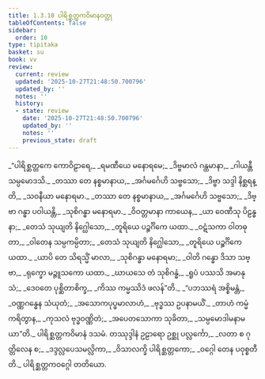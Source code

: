 ```yaml
---
title: 1.3.10 ပါရိစ္ဆတ္တကဝိမာနဝတ္ထု
tableOfContents: false
sidebar:
  order: 10
type: tipitaka
basket: su
book: vv
review:
  current: review
  updated: '2025-10-27T21:48:50.700796'
  updated_by: ''
  notes: ''
  history:
  - state: review
    date: '2025-10-27T21:48:50.700796'
    updated_by: ''
    notes: ''
    previous_state: draft
---
```



<ReviewStatus review={frontmatter.review} showDetails={true} />

<HypothesisAnnotation frontmatter={frontmatter} />

<DynamicBreadcrumb />

<Division number="680" book="vv" e="ch" v="19" p="55">

<Paragraph number="522" type="verses" book="vv">
_“ပါရိစ္ဆတ္တကေ ကောဝိဠာရေ,_  
_ရမဏီယေ မနောရမေ;_  
_ဒိဗ္ဗမာလံ ဂန္ထမာနာ,_  
_ဂါယန္တီ သမ္ပမောဒသိ._  

</Paragraph>

</Division>
<Division number="681" book="vv" e="ch" v="19" p="55">

<Paragraph number="523" type="verses" book="vv">
_တဿာ တေ နစ္စမာနာယ,_  
_အင်္ဂမင်္ဂေဟိ သဗ္ဗသော;_  
_ဒိဗ္ဗာ သဒ္ဒါ နိစ္ဆရန္တိ,_  
_သဝနီယာ မနောရမာ._  

</Paragraph>

</Division>
<Division number="682" book="vv" e="ch" v="19" p="55">

<Paragraph number="524" type="verses" book="vv">
_တဿာ တေ နစ္စမာနာယ,_  
_အင်္ဂမင်္ဂေဟိ သဗ္ဗသော;_  
_ဒိဗ္ဗာ ဂန္ဓာ ပဝါယန္တိ,_  
_သုစိဂန္ဓာ မနောရမာ._  

</Paragraph>

</Division>
<Division number="683" book="vv" e="ch" v="19" p="55">

<Paragraph number="525" type="verses" book="vv">
_ဝိဝတ္တမာနာ ကာယေန,_  
_ယာ ဝေဏီသု ပိဠန္ဓနာ;_  
_တေသံ သုယျတိ နိဂ္ဃေါသော,_  
_တူရိယေ ပဉ္စင်္ဂိကေ ယထာ._  

</Paragraph>

</Division>
<Division number="684" book="vv" e="ch" v="19" p="55">

<Paragraph number="526" type="verses" book="vv">
_ဝဋံသကာ ဝါတဓုတာ,_  
_ဝါတေန သမ္ပကမ္ပိတာ;_  
_တေသံ သုယျတိ နိဂ္ဃေါသော,_  
_တူရိယေ ပဉ္စင်္ဂိကေ ယထာ._  

</Paragraph>

</Division>
<Division number="685" book="vv" e="ch" v="19" p="55">

<Paragraph number="527" type="verses" book="vv">
_ယာပိ တေ သိရသ္မိံ မာလာ,_  
_သုစိဂန္ဓာ မနောရမာ;_  
_ဝါတိ ဂန္ဓော ဒိသာ သဗ္ဗာ,_  
_ရုက္ခော မဉ္ဇူသကော ယထာ._  

</Paragraph>

</Division>
<Division number="686" book="vv" e="ch" v="19" p="55">

<Paragraph number="528" type="verses" book="vv">
_ဃာယသေ တံ သုစိဂန္ဓံ,_  
_ရူပံ ပဿသိ အမာနုသံ;_  
_ဒေဝတေ ပုစ္ဆိတာစိက္ခ,_  
_ကိဿ ကမ္မဿိဒံ ဖလန်”တိ._  

</Paragraph>

</Division>
<Division number="687" book="vv" e="ch" v="19" p="55">

<Paragraph number="529" type="verses" book="vv">
_“ပဘဿရံ အစ္စိမန္တံ,_  
_ဝဏ္ဏဂန္ဓေန သံယုတံ;_  
_အသောကပုပ္ဖမာလာဟံ,_  
_ဗုဒ္ဓဿ ဥပနာမယိံ._  

</Paragraph>

</Division>
<Division number="688" book="vv" e="ch" v="19" p="55">

<Paragraph number="530" type="verses" book="vv">
_တာဟံ ကမ္မံ ကရိတွာန,_  
_ကုသလံ ဗုဒ္ဓဝဏ္ဏိတံ;_  
_အပေတသောကာ သုခိတာ,_  
_သမ္ပမောဒါမနာမယာ”တိ._  


</Paragraph>
</Division>

<Paragraph number="531" type="center" book="vv">
ပါရိစ္ဆတ္တကဝိမာနံ ဒသမံ.



</Paragraph>

<Paragraph number="532" type="center" book="vv">
တဿုဒ္ဒါနံ


</Paragraph>

<Paragraph number="533" type="verses" book="vv">
ဥဠာရော ဥစ္ဆု ပလ္လင်္ကော,_  
_လတာ စ ဂုတ္တိလေန စ;_  
_ဒဒ္ဒလ္လပေသမလ္လိကာ,_  
_ဝိသာလက္ခိ ပါရိစ္ဆတ္တကော;_  
_ဝဂ္ဂေါ တေန ပဝုစ္စတီတိ._  


</Paragraph>

<Paragraph number="534" type="center" book="vv">
ပါရိစ္ဆတ္တကဝဂ္ဂေါ တတိယော.
</Paragraph>